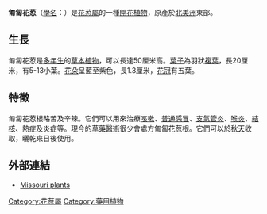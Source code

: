 {{unreferenced|time=2009-12-14T13:25:21+00:00}}
{{Speciesbox
| name = 匍匐花荵
| image = Polemonium reptans 2009.jpg
| image_width = 250px
| genus = Polemonium
| species = reptans
| authority = [[卡爾·林奈|L.]]
}}

'''匍匐花荵'''（[[學名|學名]]：''{{lang|la|Polemonium reptans}}''）是[[花荵屬|花荵屬]]的一種[[開花植物|開花植物]]，原產於[[北美洲|北美洲]]東部。

== 生長 ==
匍匐花荵是[[多年生植物|多年生]]的[[草本|草本]][[植物|植物]]，可以長達50厘米高。[[葉子|葉子]]為羽狀[[複葉|複葉]]，長20厘米，有5-13小葉。[[花朵|花朵]]呈藍至紫色，長1.3厘米，[[花冠|花冠]]有五葉。

== 特徵 ==
匍匐花荵根略苦及辛辣。它們可以用來治療[[咳嗽|咳嗽]]、[[普通感冒|普通感冒]]、[[支氣管炎|支氣管炎]]、[[喉炎|喉炎]]、[[結核|結核]]、熱症及炎症等。現今的[[草藥醫術|草藥醫術]]很少會處方匍匐花荵根。它們可以於[[秋天|秋天]]收取，曬乾來日後使用。

== 外部連結 ==
{{commons category|Polemonium reptans|匍匐花荵}}
* [https://web.archive.org/web/20091217100737/http://www.missouriplants.com/Bluealt/Polemonium_reptans_page.html Missouri plants]
{{Taxonbar|from=Q648261}}

[[Category:花荵屬|Category:花荵屬]]
[[Category:藥用植物|Category:藥用植物]]